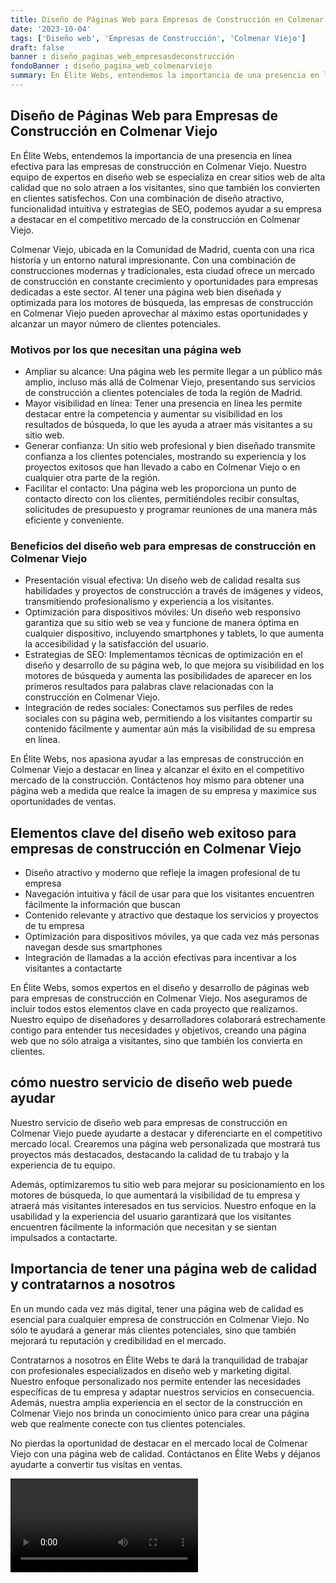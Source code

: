 ```yaml
---
title: Diseño de Páginas Web para Empresas de Construcción en Colmenar Viejo
date: '2023-10-04'
tags: ['Diseño web', 'Empresas de Construcción', 'Colmenar Viejo']
draft: false
banner : diseño_paginas_web_empresasdeconstrucción
fondoBanner : diseño_pagina_web_colmenarviejo
summary: En Élite Webs, entendemos la importancia de una presencia en línea efectiva para las empresas de construcción en Colmenar Viejo. Nuestro equipo de expertos en diseño web se especializa en crear sitios web de alta calidad que no solo atraen a los visitantes, sino que también los convierten en clientes satisfechos. Con una combinación de diseño atractivo, funcionalidad intuitiva y estrategias de SEO, podemos ayudar a su empresa a destacar en el competitivo mercado de la construcción en Colmenar Viejo.
---
```


## Diseño de Páginas Web para Empresas de Construcción en Colmenar Viejo

En Élite Webs, entendemos la importancia de una presencia en línea efectiva para las empresas de construcción en Colmenar Viejo. Nuestro equipo de expertos en diseño web se especializa en crear sitios web de alta calidad que no solo atraen a los visitantes, sino que también los convierten en clientes satisfechos. Con una combinación de diseño atractivo, funcionalidad intuitiva y estrategias de SEO, podemos ayudar a su empresa a destacar en el competitivo mercado de la construcción en Colmenar Viejo.

Colmenar Viejo, ubicada en la Comunidad de Madrid, cuenta con una rica historia y un entorno natural impresionante. Con una combinación de construcciones modernas y tradicionales, esta ciudad ofrece un mercado de construcción en constante crecimiento y oportunidades para empresas dedicadas a este sector. Al tener una página web bien diseñada y optimizada para los motores de búsqueda, las empresas de construcción en Colmenar Viejo pueden aprovechar al máximo estas oportunidades y alcanzar un mayor número de clientes potenciales.

### Motivos por los que necesitan una página web

- Ampliar su alcance: Una página web les permite llegar a un público más amplio, incluso más allá de Colmenar Viejo, presentando sus servicios de construcción a clientes potenciales de toda la región de Madrid.
- Mayor visibilidad en línea: Tener una presencia en línea les permite destacar entre la competencia y aumentar su visibilidad en los resultados de búsqueda, lo que les ayuda a atraer más visitantes a su sitio web.
- Generar confianza: Un sitio web profesional y bien diseñado transmite confianza a los clientes potenciales, mostrando su experiencia y los proyectos exitosos que han llevado a cabo en Colmenar Viejo o en cualquier otra parte de la región.
- Facilitar el contacto: Una página web les proporciona un punto de contacto directo con los clientes, permitiéndoles recibir consultas, solicitudes de presupuesto y programar reuniones de una manera más eficiente y conveniente.

### Beneficios del diseño web para empresas de construcción en Colmenar Viejo

- Presentación visual efectiva: Un diseño web de calidad resalta sus habilidades y proyectos de construcción a través de imágenes y videos, transmitiendo profesionalismo y experiencia a los visitantes.
- Optimización para dispositivos móviles: Un diseño web responsivo garantiza que su sitio web se vea y funcione de manera óptima en cualquier dispositivo, incluyendo smartphones y tablets, lo que aumenta la accesibilidad y la satisfacción del usuario.
- Estrategias de SEO: Implementamos técnicas de optimización en el diseño y desarrollo de su página web, lo que mejora su visibilidad en los motores de búsqueda y aumenta las posibilidades de aparecer en los primeros resultados para palabras clave relacionadas con la construcción en Colmenar Viejo.
- Integración de redes sociales: Conectamos sus perfiles de redes sociales con su página web, permitiendo a los visitantes compartir su contenido fácilmente y aumentar aún más la visibilidad de su empresa en línea.

En Élite Webs, nos apasiona ayudar a las empresas de construcción en Colmenar Viejo a destacar en línea y alcanzar el éxito en el competitivo mercado de la construcción. Contáctenos hoy mismo para obtener una página web a medida que realce la imagen de su empresa y maximice sus oportunidades de ventas.

<GifSeo />

<Cta />

## Elementos clave del diseño web exitoso para empresas de construcción en Colmenar Viejo

- Diseño atractivo y moderno que refleje la imagen profesional de tu empresa
- Navegación intuitiva y fácil de usar para que los visitantes encuentren fácilmente la información que buscan
- Contenido relevante y atractivo que destaque los servicios y proyectos de tu empresa
- Optimización para dispositivos móviles, ya que cada vez más personas navegan desde sus smartphones
- Integración de llamadas a la acción efectivas para incentivar a los visitantes a contactarte

En Élite Webs, somos expertos en el diseño y desarrollo de páginas web para empresas de construcción en Colmenar Viejo. Nos aseguramos de incluir todos estos elementos clave en cada proyecto que realizamos. Nuestro equipo de diseñadores y desarrolladores colaborará estrechamente contigo para entender tus necesidades y objetivos, creando una página web que no sólo atraiga a visitantes, sino que también los convierta en clientes.

## cómo nuestro servicio de diseño web puede ayudar

Nuestro servicio de diseño web para empresas de construcción en Colmenar Viejo puede ayudarte a destacar y diferenciarte en el competitivo mercado local. Crearemos una página web personalizada que mostrará tus proyectos más destacados, destacando la calidad de tu trabajo y la experiencia de tu equipo.

Además, optimizaremos tu sitio web para mejorar su posicionamiento en los motores de búsqueda, lo que aumentará la visibilidad de tu empresa y atraerá más visitantes interesados en tus servicios. Nuestro enfoque en la usabilidad y la experiencia del usuario garantizará que los visitantes encuentren fácilmente la información que necesitan y se sientan impulsados a contactarte.

## Importancia de tener una página web de calidad y contratarnos a nosotros

En un mundo cada vez más digital, tener una página web de calidad es esencial para cualquier empresa de construcción en Colmenar Viejo. No sólo te ayudará a generar más clientes potenciales, sino que también mejorará tu reputación y credibilidad en el mercado.

Contratarnos a nosotros en Élite Webs te dará la tranquilidad de trabajar con profesionales especializados en diseño web y marketing digital. Nuestro enfoque personalizado nos permite entender las necesidades específicas de tu empresa y adaptar nuestros servicios en consecuencia. Además, nuestra amplia experiencia en el sector de la construcción en Colmenar Viejo nos brinda un conocimiento único para crear una página web que realmente conecte con tus clientes potenciales.

No pierdas la oportunidad de destacar en el mercado local de Colmenar Viejo con una página web de calidad. Contáctanos en Élite Webs y déjanos ayudarte a convertir tus visitas en ventas.

<Video />

<CtaBot job='Empresas de Construcción' city='Colmenar Viejo'/>

<Gmaps query='Colmenar Viejo+españa+maps' />